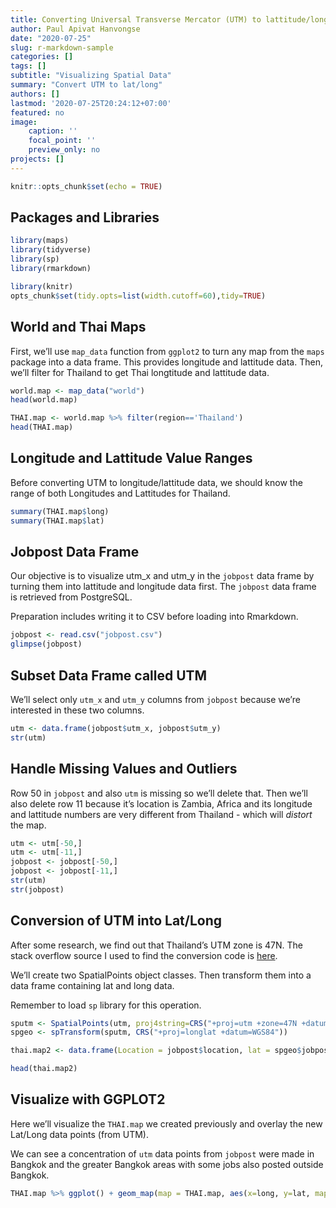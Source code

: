 ```yaml
---
title: Converting Universal Transverse Mercator (UTM) to lattitude/longitude data
author: Paul Apivat Hanvongse
date: "2020-07-25"
slug: r-markdown-sample
categories: []
tags: []
subtitle: "Visualizing Spatial Data"
summary: "Convert UTM to lat/long"
authors: []
lastmod: '2020-07-25T20:24:12+07:00'
featured: no
image:
    caption: ''
    focal_point: ''
    preview_only: no
projects: []
---
```



```r
knitr::opts_chunk$set(echo = TRUE)
```

## Packages and Libraries

```r
library(maps)
library(tidyverse)
library(sp)
library(rmarkdown)
```

```r
library(knitr)
opts_chunk$set(tidy.opts=list(width.cutoff=60),tidy=TRUE)
```

## World and Thai Maps

First, we'll use `map_data` function from `ggplot2` to turn any map from the `maps` package into a data frame. This provides longitude and lattitude data. Then, we'll filter for Thailand to get Thai longtitude and lattitude data. 


```r
world.map <- map_data("world")
head(world.map)

THAI.map <- world.map %>% filter(region=='Thailand')
head(THAI.map)
```

## Longitude and Lattitude Value Ranges

Before converting UTM to longitude/lattitude data, we should know the range of both Longitudes and Lattitudes for Thailand.

```r
summary(THAI.map$long)
summary(THAI.map$lat)
```

## Jobpost Data Frame

Our objective is to visualize utm_x and utm_y in the `jobpost` data frame by turning them into lattitude and longitude data first. The `jobpost` data frame is retrieved from PostgreSQL. 

Preparation includes writing it to CSV before loading into Rmarkdown.

```r
jobpost <- read.csv("jobpost.csv")
glimpse(jobpost)
```

## Subset Data Frame called UTM

We'll select only `utm_x` and `utm_y` columns from `jobpost` because we're interested in these two columns. 

```r
utm <- data.frame(jobpost$utm_x, jobpost$utm_y)
str(utm)
```

## Handle Missing Values and Outliers

Row 50 in `jobpost` and also `utm` is missing so we'll delete that. Then we'll also delete row 11 because it's location is Zambia, Africa and its longitude and lattitude numbers are very different from Thailand - which will *distort* the map. 

```r
utm <- utm[-50,]
utm <- utm[-11,]
jobpost <- jobpost[-50,]
jobpost <- jobpost[-11,]
str(utm)
str(jobpost)
```

## Conversion of UTM into Lat/Long

After some research, we find out that Thailand's UTM zone is 47N. The stack overflow source I used to find the conversion code is [here](https://stackoverflow.com/questions/30018098/how-to-convert-utm-coordinates-to-lat-and-long-in-r/30018607). 

We'll create two SpatialPoints object classes. Then transform them into a data frame containing lat and long data. 

Remember to load `sp` library for this operation. 

```r
sputm <- SpatialPoints(utm, proj4string=CRS("+proj=utm +zone=47N +datum=WGS84"))  
spgeo <- spTransform(sputm, CRS("+proj=longlat +datum=WGS84")) 

thai.map2 <- data.frame(Location = jobpost$location, lat = spgeo$jobpost.utm_y, long = spgeo$jobpost.utm_x)

head(thai.map2)
```

## Visualize with GGPLOT2

Here we'll visualize the `THAI.map` we created previously and overlay the new Lat/Long data points (from UTM).

We can see a concentration of `utm` data points from `jobpost` were made in Bangkok and the greater Bangkok areas with some jobs also posted outside Bangkok. 


```r
THAI.map %>% ggplot() + geom_map(map = THAI.map, aes(x=long, y=lat, map_id = region), fill='white', color='black') + geom_point(data = thai.map2, aes(x=long, y=lat, color="red", alpha = .9))

```
